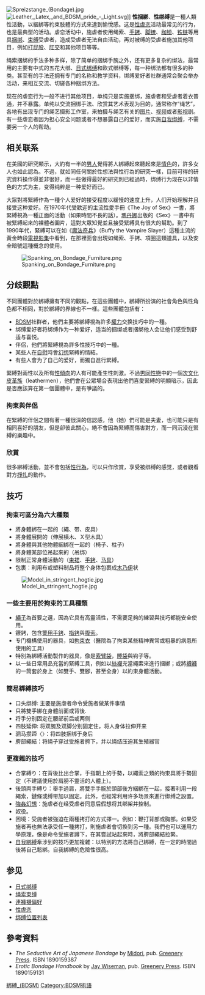 [[File:Spreizstange_(Bondage).jpg|thumb]]
[[File:Leather,_Latex,_and_BDSM_pride_-_Light.svg|thumb]]]]
'''性捆綁'''、'''性绑缚'''是一種人類性活動，以綑綁等約束肢體的方式來達到愉悅感。这是[[性虐恋|性虐恋]]活动最常见的行为，也是最典型的活动。虐恋活动中，施虐者使用绳索、[[手銬#情趣手銬與玩具手銬|手銬]]、[[脚镣|脚镣]]、[[枷锁|枷锁]]、[[铁链|铁链]]等用具[[捆绑|捆绑]]、[[束缚|束缚]]受虐者，造成受虐者无法自由活动，再对被缚的受虐者施加其他项目，例如[[打屁股|打屁股]]、[[肛交|肛交]]和其他项目等等。

绳索捆绑的手法多种多样，除了简单的捆绑手腕之外，还有更多复杂的绑法，最常用的主要有中式的五花大绑、[[日式绑缚|日式绑缚]]和欧式绑缚等，每一种绑法都有很多的种类。甚至有的手法还拥有专门的名称和教学资料，绑缚爱好者社群通常会聚会举办活动，来相互交流、切磋各种捆绑方法。

现在的虐恋行为一般不进行其他项目，单纯只是实施捆绑，施虐者和受虐者着衣普通，并不暴露。单纯以交流捆绑手法、欣赏其艺术表现为目的，通常称作“绳艺”，各地有出现专门的绳艺摄影工作室，来拍摄与绳艺有关的[[图片|图片]]、[[视频|视频]]或者[[影视|影视]]剧。有一些虐恋者因为担心安全问题或者不想暴露自己的爱好，而实施[[自我绑缚|自我绑缚]]，不需要另一个人的帮助。

==相关联系==
在美國的研究顯示，大約有一半的[[男人|男人]]覺得將人綁縛起來聽起來是[[情色|情色]]的，許多女人也如此認為。不過，就如同任何關於性想法與性行為的研究一樣，目前可得的研究資料操作得並非很好，而一些做得最好的研究則已經過時，绑缚行为现在以非情色的方式为主，变得纯粹是一种爱好而已。

大眾對將緊縛作為一種个人爱好的接受程度以緩慢的速度上升，人们开始理解并且接受这种爱好。在1970年代受歡迎的主流性愛手冊《The Joy of Sex》一書，將緊縛視為一種正面的活動（如果時間不長的話）。[[瑪丹娜|瑪丹娜]]出版的《Sex》一書中有被緊縛起來的裸體者圖片，這對大眾知覺並且接受緊縛具有很大的幫助。到了1990年代，緊縛可以在如《[[魔法奇兵|魔法奇兵]]》（Buffy the Vampire Slayer）這種主流的黃金時段[[電視影集|電視影集]]中看到，在那裡面會出現如绳索、手銬、項圈這類道具，以及安全暗號這種概念的使用。

[[File:Spanking_on_Bondage_Furniture.png|thumb]]

== 分歧觀點 ==
不同團體對於綁縛擁有不同的觀點，在這些團體中，綁縛所扮演的社會角色與性角色都不相同，對於綁縛的界線也不一樣。這些團體包括有：

* [[BDSM|BDSM]]社群者，他們主要將綁縛視為許多[[權力|權力]]交换技巧中的一種。
*绑缚爱好者将绑缚作为一种爱好，适当的捆绑或者捆绑他人会让他们感受到舒适与喜悦。
* 伴侶，他們將緊縛視為許多性技巧中的一種。
* 某些人在[[自慰|自慰]]時會[[幻想|幻想]]緊縛的情結。
* 有些人會为了自己的爱好，而獨自進行緊縛。

緊縛對兩性以及所有[[性傾向|性傾向]]的人有可能產生性刺激。不過[[男同性戀|男同性戀]]中的一個[[次文化|次文化]][[皮革族|皮革族]]（leathermen），他們會在公眾場合表現出他們喜愛緊縛的明顯暗示，因此是否應該算在第一個團體中，是有爭議的。

===拘束與伴侶===
在緊縛的伴侶之間有著一種很深的信認感，他（她）們可能是夫妻，也可能只是有相同喜好的朋友，但是卻彼此關心，絶不會因為緊縛而傷害對方，而一同沉浸在緊縛的樂趣中。

=== 欣賞 ===
很多綁縛活動，並不會包括[[性行為|性行為]]，可以只作欣賞，享受被绑缚的感觉，或者觀看對方[[掙扎|掙扎]]的動作。

== 技巧 ==

=== 拘束可區分為六大種類 ===
* 將身體綁在一起的（繩、带、皮具）
* 將身體展開的（伸展横木、Ｘ型木具）
* 將身體與其他物體綑綁在一起的（椅子、柱子)
* 將身體某部位吊起來的（吊绑）
* 限制正常身體活動的（[[束裙|束裙]]、[[手銬|手銬]]、[[马具|马具]]）
* 包裹：利用布或塑料制品将整个身体包裹成[[木乃伊|木乃伊]]状
[[File:Model_in_stringent_hogtie.jpg|thumb]]

=== 一些主要用於拘束的工具種類 ===
* [[繩|繩子]]為首要之選，因為它具有高靈活性，不需要足夠的練習與技巧都能安全使用。
* 鐐銬，包含[[手銬|警用手銬]]、[[指铐|指銬]]與[[腰鏈|腹索]]。
* 专门機構使用的器具，如[[拘束衣|拘束衣]]（醫院為了拘束某些精神異常或粗暴的病患所使用的工具）
* 特別為綁縛活動製作的器具，像是[[索臂袋|索臂袋]]，[[睡袋|睡袋]]與钩子等。
* 以一些日常用品充當的緊縛工具，例如以[[絲襪|絲襪]]充當繩索來進行捆綁；或將[[襪褲|襪褲]]的一筒套於身上（如雙手、雙腳，甚至全身）以約束身體活動。

=== 簡易綁縛技巧 ===
* 口头绑缚: 主要是施虐者命令受施者做某件事情
* 只將雙手綁在身體前面或背後.
* 将手分别固定在腰部前后或两侧
* 四肢延伸: 将双腕及双脚分别固定住，将人身体拉伸开来
* 驷马攒蹄〈{{tsl|en|Hogtie|Hogtie}}〉：将四肢捆绑于身后
* 胯部繩結：将绳子穿过受施者胯下，并以绳结压迫其生殖器官

=== 更複雜的技巧 ===
* 合掌縛り：在背後比出合掌，手指朝上的手勢，以繩索之類的拘束具將手勢固定（不建議使用於肩膀不靈活的人體上）。
* 後頭両手縛り：舉手過肩，將雙手手腕於頭部後方綑綁在一起，接著利用一段繩索，鏈條或缚带加以固定。此外，也經常利用许多场景來進行绑缚之設置。
* [[強姦幻想|強姦幻想]]：施虐者在经受虐者同意后假想将其绑架并控制。
* 奴役。
* 困境：受施者被強迫在兩種拷打的方式擇一。例如：鞭打背部或胸部。如果受施者再也無法承受任一種拷打，則施虐者會切換到另一種。我們也可以運用力學原理，像是命令受施者蹲下，在其嘗試站起來時，將胯部繩結拉緊。
* [[自我綁縛|自我綁縛]]牽涉到的技巧更加複雜：以特別的方法將自己綁縛，在一定的時間過後將自己鬆綁。自我綁縛的危險性很高。

== 参见 ==
* [[日式绑缚|日式绑缚]]
* [[绳索束缚|绳索束缚]]
* [[連褲襪偏好|連褲襪偏好]]
* [[性虐恋|性虐恋]]
* [[绑缚位置列表|绑缚位置列表]]

== 參考資料 ==
* ''The Seductive Art of Japanese Bondage'' by [[Fetish_Diva_Midori|Midori]], pub. [[Greenery_Press|Greenery Press]]. ISBN  1890159387
* ''Erotic Bondage Handbook'' by [[Jay_Wiseman|Jay Wiseman]], pub. [[Greenery_Press|Greenery Press]]. ISBN  1890159131

{{BDSM}}

[[Category:綁縛_(BDSM)|]]
[[Category:BDSM術語|Category:BDSM術語]]